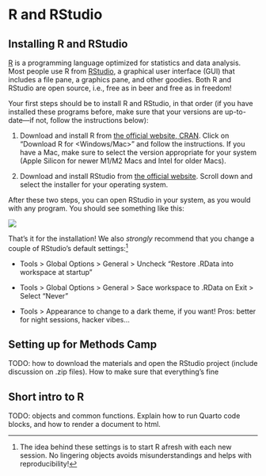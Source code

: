 # R and RStudio

## Installing R and RStudio

[R](https://cran.r-project.org/) is a programming language optimized for statistics and data analysis. Most people use R from [RStudio](https://rstudio.com/), a graphical user interface (GUI) that includes a file pane, a graphics pane, and other goodies. Both R and RStudio are open source, i.e., free as in beer and free as in freedom!

Your first steps should be to install R and RStudio, in that order (if you have installed these programs before, make sure that your versions are up-to-date---if not, follow the instructions below):

1. Download and install R from [the official website, CRAN](https://cran.r-project.org/). Click on "Download R for \<Windows/Mac\>" and follow the instructions. If you have a Mac, make sure to select the version appropriate for your system (Apple Silicon for newer M1/M2 Macs and Intel for older Macs).

2. Download and install RStudio from [the official website](https://posit.co/download/rstudio-desktop/). Scroll down and select the installer for your operating system.

After these two steps, you can open RStudio in your system, as you would with any program. You should see something like this:

![](assets/images/rstudio_first.png)

That's it for the installation! We also *strongly* recommend that you change a couple of RStudio's default settings:[^settings]

- Tools > Global Options > General > Uncheck "Restore .RData into workspace at startup"

- Tools > Global Options > General > Sace workspace to .RData on Exit > Select "Never"

- Tools > Appearance to change to a dark theme, if you want! Pros: better for night sessions, hacker vibes...

[^settings]: The idea behind these settings is to start R afresh with each new session. No lingering objects avoids misunderstandings and helps with reproducibility!

## Setting up for Methods Camp

TODO: how to download the materials and open the RStudio project (include discussion on .zip files). How to make sure that everything's fine

## Short intro to R

TODO: objects and common functions. Explain how to run Quarto code blocks, and how to render a document to html.